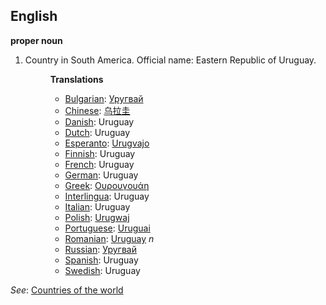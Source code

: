 ==English==

'''proper noun'''

# Country in South America. Official name: Eastern Republic of Uruguay.
#:'''Translations'''
#:*[[Bulgarian]]: [[Уругвай]]
#:*[[Chinese]]: [[乌拉圭]]
#:*[[Danish]]: Uruguay
#:*[[Dutch]]: Uruguay
#:*[[Esperanto]]: [[Urugvajo]]
#:*[[Finnish]]: Uruguay
#:*[[French]]: Uruguay
#:*[[German]]: Uruguay
#:*[[Greek]]: [[Ουρουγουάη]]
#:*[[Interlingua]]: Uruguay
#:*[[Italian]]: Uruguay
#:*[[Polish]]: [[Urugwaj]]
#:*[[Portuguese]]: [[Uruguai]]
#:*[[Romanian]]: [[Uruguay]] ''n''
#:*[[Russian]]: [[Уругвай]]
#:*[[Spanish]]: Uruguay
#:*[[Swedish]]: Uruguay

''See'': [[Countries of the world]]